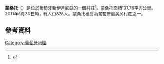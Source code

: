 '''蒙桑托'''（{{lang-pt|Monsanto}}）是位於葡萄牙新伊達尼亞的一個村莊<ref>{{cite web|title=Law nr. 11-A/2013, pages 552 58-59|url=http://dre.pt/pdf1sdip/2013/01/01901/0000200147.pdf|accessdate=23 July 2014|author=''[[Diário_da_República|Diário da República]]''|language=pt|format=pdf|archive-date=2013-12-06|archive-url=https://web.archive.org/web/20131206201841/http://dre.pt/pdf1sdip/2013/01/01901/0000200147.pdf|dead-url=yes}}</ref>。蒙桑托面積131.76平方公里。2011年6月30日時，有人口828人。蒙桑托被譽為葡萄牙最美的村莊之一。
==參考資料==
{{reflist}}
[[Category:葡萄牙地理|Category:葡萄牙地理]]